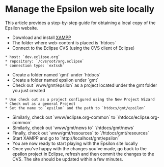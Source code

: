 = Manage the Epsilon web site locally =

This article provides a step-by-step guide for obtaining a local copy of the Epsilon website.


* Download and install [[http://portableapps.com/apps/development/xampp|XAMPP]]
* The folder where web-content is placed is `htdocs`
* Connect to the Eclipse CVS (using the CVS client of Eclipse)
 * host: `dev.eclipse.org`
 * repository: `/cvsroot/org.eclipse`
 * connection type: `extssh`	
* Create a folder named `gmt` under `htdocs`
* Create a folder named epsilon under `gmt`
* Check out `www/gmt/epsilon` as a project located under the gmt folder you just created
 * Use check out as a project configured using the New Project Wizard
 * Check out as a general Project
 * Set the name to `epsilon` and the path to `htdocs/gmt/epsilon`
* Similarly, check out `www/eclipse.org-common` to `/htdocs/eclipse.org-common`
* Similarly, check out `www/gmt/news to` `/htdocs/gmt/news`
* Finally, check out `www/gmt/resources` to `/htdocs/gmt/resources`
* Start XAMPP and go to `http://localhost/gmt/epsilon`
* You are now ready to start playing with the Epsilon site locally
* Once you've happy with the changes you've made, go back to the epsilon project in Eclipse, refresh and then commit the changes to the CVS. The site should be updated within a few minutes.
